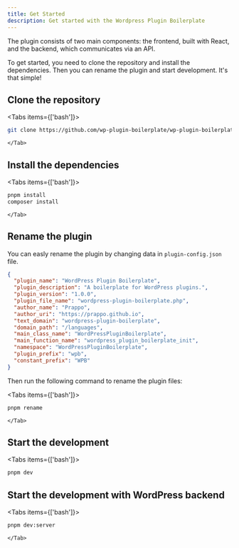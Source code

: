 ```yaml
---
title: Get Started
description: Get started with the Wordpress Plugin Boilerplate
---
```



The plugin consists of two main components: the frontend, built with React, and the backend, which communicates via an API.

To get started, you need to clone the repository and install the dependencies. Then you can rename the plugin and start development. It's that simple!

## Clone the repository

<Tabs items={['bash']}>
    <Tab value="bash">
  ```bash
  git clone https://github.com/wp-plugin-boilerplate/wp-plugin-boilerplate.git
  ```
    </Tab>
</Tabs>


## Install the dependencies

<Tabs items={['bash']}>
    <Tab value="bash">
```bash
pnpm install
composer install
```
    </Tab>
</Tabs>

## Rename the plugin

You can easly rename the plugin by changing data in `plugin-config.json` file.


```json title="plugin-config.json"
{
  "plugin_name": "WordPress Plugin Boilerplate",
  "plugin_description": "A boilerplate for WordPress plugins.",
  "plugin_version": "1.0.0",
  "plugin_file_name": "wordpress-plugin-boilerplate.php",
  "author_name": "Prappo",
  "author_uri": "https://prappo.github.io",
  "text_domain": "wordpress-plugin-boilerplate",
  "domain_path": "/languages",
  "main_class_name": "WordPressPluginBoilerplate",
  "main_function_name": "wordpress_plugin_boilerplate_init",
  "namespace": "WordPressPluginBoilerplate",
  "plugin_prefix": "wpb",
  "constant_prefix": "WPB"
}
```


Then run the following command to rename the plugin files:

<Tabs items={['bash']}>
    <Tab value="bash">
```bash
pnpm rename
``` 
    </Tab>
</Tabs>

## Start the development

<Tabs items={['bash']}>
    <Tab value="bash">
```bash
pnpm dev
```
</Tab>
</Tabs>

## Start the development with WordPress backend

<Tabs items={['bash']}>
    <Tab value="bash">
```bash
pnpm dev:server
```
    </Tab>
</Tabs>

